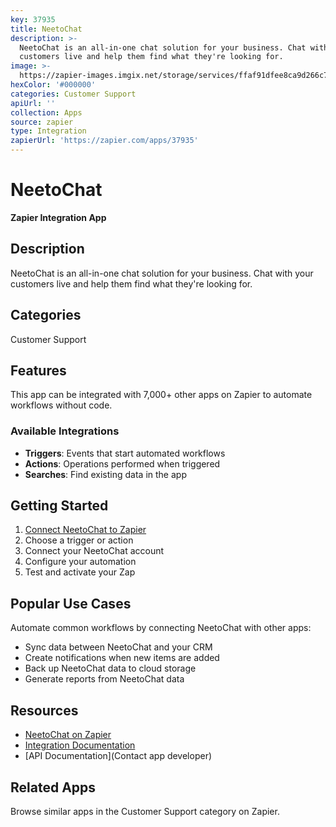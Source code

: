 ```yaml
---
key: 37935
title: NeetoChat
description: >-
  NeetoChat is an all-in-one chat solution for your business. Chat with your
  customers live and help them find what they're looking for.
image: >-
  https://zapier-images.imgix.net/storage/services/ffaf91dfee8ca9d266c7af6c538fb248.png?auto=format%2Ccompress&ixlib=python-3.0.0&q=50
hexColor: '#000000'
categories: Customer Support
apiUrl: ''
collection: Apps
source: zapier
type: Integration
zapierUrl: 'https://zapier.com/apps/37935'
---
```

# NeetoChat

**Zapier Integration App**

## Description

NeetoChat is an all-in-one chat solution for your business. Chat with your customers live and help them find what they're looking for.

## Categories

Customer Support

## Features

This app can be integrated with 7,000+ other apps on Zapier to automate workflows without code.

### Available Integrations

- **Triggers**: Events that start automated workflows
- **Actions**: Operations performed when triggered
- **Searches**: Find existing data in the app

## Getting Started

1. [Connect NeetoChat to Zapier](https://zapier.com/apps/37935)
2. Choose a trigger or action
3. Connect your NeetoChat account
4. Configure your automation
5. Test and activate your Zap

## Popular Use Cases

Automate common workflows by connecting NeetoChat with other apps:

- Sync data between NeetoChat and your CRM
- Create notifications when new items are added
- Back up NeetoChat data to cloud storage
- Generate reports from NeetoChat data

## Resources

- [NeetoChat on Zapier](https://zapier.com/apps/37935)
- [Integration Documentation](https://zapier.com/apps/37935/integrations)
- [API Documentation](Contact app developer)

## Related Apps

Browse similar apps in the Customer Support category on Zapier.
